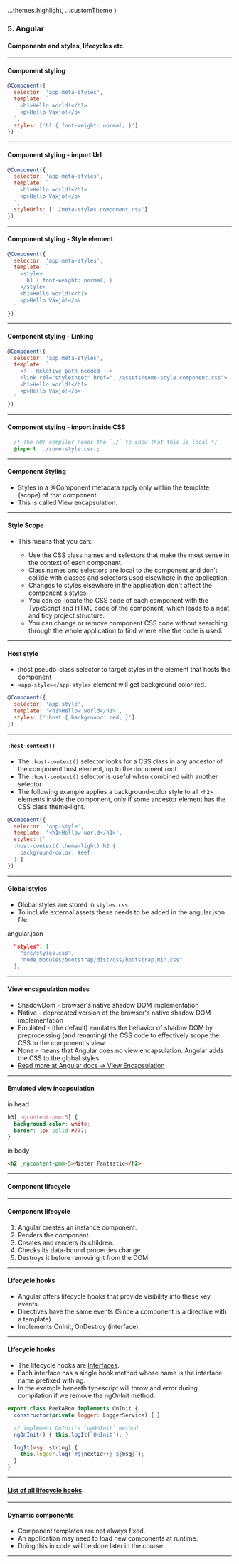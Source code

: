 
  ...themes.highlight,
  ...customTheme
}

### 5. Angular</h3>
#### Components and styles, lifecycles etc.</h5>

---

####  Component styling
```JavaScript
@Component({
  selector: 'app-meta-styles',
  template: `
    <h1>Hello world!</h1>
    <p>Hello Växjö!</p>
  `,
  styles: ['h1 { font-weight: normal; }']
})
```

---

####  Component styling - import Url
```JavaScript
@Component({
  selector: 'app-meta-styles',
  template: `
    <h1>Hello world!</h1>
    <p>Hello Växjö!</p>
  `,
  styleUrls: ['./meta-styles.component.css']
})
```


---

####  Component styling - Style element
```JavaScript
@Component({
  selector: 'app-meta-styles',
  template: `
    <style>
      h1 { font-weight: normal; }
    </style>
    <h1>Hello world!</h1>
    <p>Hello Växjö!</p>
  `
})
```


---

####  Component styling - Linking
```JavaScript
@Component({
  selector: 'app-meta-styles',
  template: `
    <!-- Relative path needed -->
    <link rel="stylesheet" href="../assets/some-style.component.css">
    <h1>Hello world!</h1>
    <p>Hello Växjö!</p>
  `
})
```



---


####  Component styling - import inside CSS
```CSS
  /* The AOT compiler needs the `./` to show that this is local */
  @import './some-style.css';
```



---


#### Component Styling

* Styles in a @Component metadata apply only within the template (scope) of that component.
* This is called View encapsulation.



---


#### Style Scope

* This means that you can:
  
  * Use the CSS class names and selectors that make the most sense in the context of each component.
  * Class names and selectors are local to the component and don't collide with classes and selectors used elsewhere in the application.
  * Changes to styles elsewhere in the application don't affect the component's styles.
  * You can co-locate the CSS code of each component with the TypeScript and HTML code of the component, which leads to a neat and tidy project structure.
  * You can change or remove component CSS code without searching through the whole application to find where else the code is used.
  



---


####  Host style

* :host pseudo-class selector to target styles in the element that hosts the component
* ```<app-style></app-style>``` element will get background color red.
            
```JavaScript
@Component({
  selector: 'app-style',
  template: '<h1>Hellow world</h1>',
  styles: [':host { background: red; }']
})
```



---


####  ```:host-context()```
* The ```:host-context()``` selector looks for a CSS class in any ancestor of the component host element, up to the document root. 
* The ```:host-context()``` selector is useful when combined with another selector.
* The following example applies a background-color style to all ```<h2>``` elements inside the component, only if some ancestor element has the CSS class theme-light.
            
```JavaScript
@Component({
  selector: 'app-style',
  template: '<h1>Hellow world</h1>',
  styles: [`
  :host-context(.theme-light) h2 {
    background-color: #eef;
  }`]
})
```



---


####  Global styles

* Global styles are stored in ```styles.css```.
* To include external assets these needs to be added in the angular.json file.

angular.json
```JSON
  "styles": [
    "src/styles.css",
    "node_modules/bootstrap/dist/css/bootstrap.min.css"
  ],
```



---


#### View encapsulation modes

* ShadowDom - browser's native shadow DOM implementation
* Native - deprecated version of the browser's native shadow DOM implementation 
* Emulated - (the default) emulates the behavior of shadow DOM by preprocessing (and renaming) the CSS code to effectively scope the CSS to the component's view.
* None - means that Angular does no view encapsulation. Angular adds the CSS to the global styles.
* <a href="https://angular.io/guide/component-styles">Read more at Angular docs -> View Encapsulation</a>



---


####  Emulated view incapsulation

in head
```CSS
h3[_ngcontent-pmm-5] {
  background-color: white;
  border: 1px solid #777;
}
```

in body
```HTML
<h2 _ngcontent-pmm-5>Mister Fantastic</h2>
```



---


#### Component lifecycle


---
        

#### Component lifecycle

1. Angular creates an instance component.
1. Renders the component.
1. Creates and renders its children.
1. Checks its data-bound properties change.
1. Destroys it before removing it from the DOM.


---
        

#### Lifecycle hooks

* Angular offers lifecycle hooks that provide visibility into these key events.
* Directives have the same events (Since a component is a directive with a template)
* Implements OnInit, OnDestroy (interface).



---
        

####  Lifecycle hooks

* The lifecycle hooks are <a href="https://www.typescriptlang.org/docs/handbook/interfaces.html" target="_blank">Interfaces</a>.
* Each interface has a single hook method whose name is the interface name prefixed with ng.
* In the example beneath typescript will throw and error during compilation if we remove the ngOnInit method.
                 
```JavaScript
export class PeekABoo implements OnInit {
  constructor(private logger: LoggerService) { }

  // implement OnInit's `ngOnInit` method
  ngOnInit() { this.logIt(`OnInit`); }

  logIt(msg: string) {
    this.logger.log(`#${nextId++} ${msg}`);
  }
}
```


---

#### <a href="https://angular.io/guide/lifecycle-hooks#component-lifecycle-hooks-overview">List of all lifecycle hooks</a>


---

#### Dynamic components

* Component templates are not always fixed.
* An application may need to load new components at runtime.
* Doing this in code will be done later in the course.


---